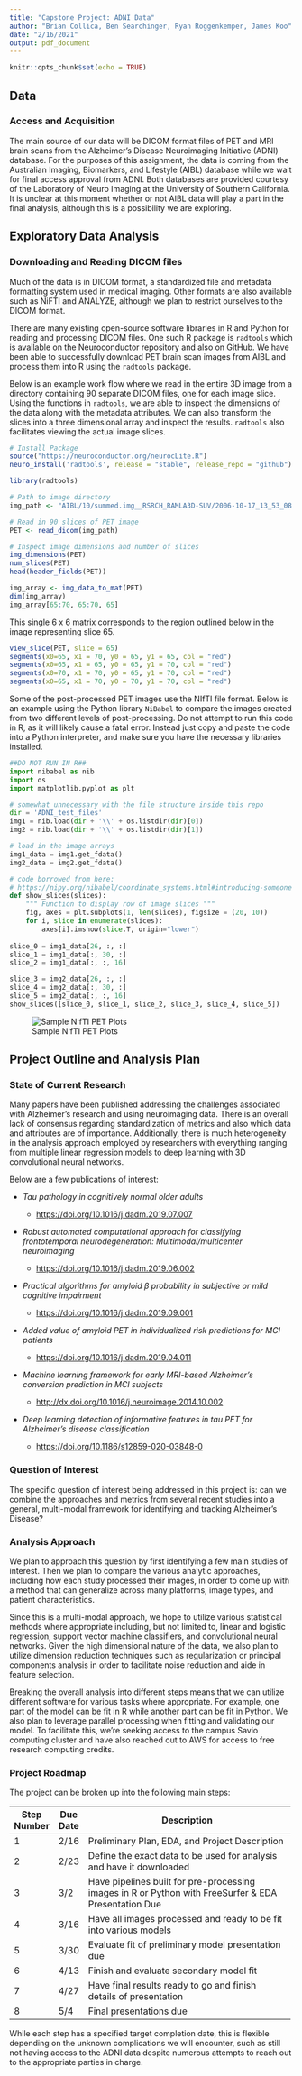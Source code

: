 ---
title: "Capstone Project: ADNI Data"
author: "Brian Collica, Ben Searchinger, Ryan Roggenkemper, James Koo"
date: "2/16/2021"
output: pdf_document
---

```{r setup, include=FALSE}
knitr::opts_chunk$set(echo = TRUE)
```

## Data

### Access and Acquisition

The main source of our data will be DICOM format files of PET and MRI brain scans from the Alzheimer's Disease Neuroimaging Initiative (ADNI) database. For the purposes of this assignment, the data is coming from the Australian Imaging, Biomarkers, and Lifestyle (AIBL) database while we wait for final access approval from ADNI. Both databases are provided courtesy of the Laboratory of Neuro Imaging at the University of Southern California. It is unclear at this moment whether or not AIBL data will play a part in the final analysis, although this is a possibility we are exploring.

## Exploratory Data Analysis

### Downloading and Reading DICOM files

Much of the data is in DICOM format, a standardized file and metadata formatting system used in medical imaging. Other formats are also available such as NiFTI and ANALYZE, although we plan to restrict ourselves to the DICOM format.

There are many existing open-source software libraries in R and Python for reading and processing DICOM files. One such R package is `radtools` which is available on the Neuroconductor repository and also on GitHub. We have been able to successfully download PET brain scan images from AIBL and process them into R using the `radtools` package.

Below is an example work flow where we read in the entire 3D image from a directory containing 90 separate DICOM files, one for each image slice. Using the functions in `radtools`, we are able to inspect the dimensions of the data along with the metadata attributes. We can also transform the slices into a three dimensional array and inspect the results. `radtools` also facilitates viewing the actual image slices.

```{r radtools-install, eval=FALSE}
# Install Package
source("https://neuroconductor.org/neurocLite.R")
neuro_install('radtools', release = "stable", release_repo = "github")
```

```{r radtools-read, results='hold'}
library(radtools)

# Path to image directory
img_path <- "AIBL/10/summed.img__RSRCH_RAMLA3D-SUV/2006-10-17_13_53_08.0/I153055/"

# Read in 90 slices of PET image
PET <- read_dicom(img_path)

# Inspect image dimensions and number of slices
img_dimensions(PET)
num_slices(PET)
head(header_fields(PET))
```

```{r radtools-array, results='hold'}
img_array <- img_data_to_mat(PET)
dim(img_array)
img_array[65:70, 65:70, 65]
```

This single 6 x 6 matrix corresponds to the region outlined below in the image representing slice 65.

```{r image-slice, echo=FALSE, fig.width=4, fig.height=4, fig.align='center'}
view_slice(PET, slice = 65)
segments(x0=65, x1 = 70, y0 = 65, y1 = 65, col = "red")
segments(x0=65, x1 = 65, y0 = 65, y1 = 70, col = "red")
segments(x0=70, x1 = 70, y0 = 65, y1 = 70, col = "red")
segments(x0=65, x1 = 70, y0 = 70, y1 = 70, col = "red")
```

Some of the post-processed PET images use the NIfTI file format. Below is an
example using the Python library `NiBabel` to compare the images created from
two different levels of post-processing. Do not attempt to run this code in R,
as it will likely cause a fatal error. Instead just copy and paste the code
into a Python interpreter, and make sure you have the necessary libraries 
installed.

```{python, eval = FALSE}
##DO NOT RUN IN R##
import nibabel as nib
import os
import matplotlib.pyplot as plt

# somewhat unnecessary with the file structure inside this repo
dir = 'ADNI_test_files'
img1 = nib.load(dir + '\\' + os.listdir(dir)[0])
img2 = nib.load(dir + '\\' + os.listdir(dir)[1])

# load in the image arrays
img1_data = img1.get_fdata()
img2_data = img2.get_fdata()

# code borrowed from here:
# https://nipy.org/nibabel/coordinate_systems.html#introducing-someone
def show_slices(slices):
    """ Function to display row of image slices """
    fig, axes = plt.subplots(1, len(slices), figsize = (20, 10))
    for i, slice in enumerate(slices):
        axes[i].imshow(slice.T, origin="lower")
        
slice_0 = img1_data[26, :, :]
slice_1 = img1_data[:, 30, :]
slice_2 = img1_data[:, :, 16]

slice_3 = img2_data[26, :, :]
slice_4 = img2_data[:, 30, :]
slice_5 = img2_data[:, :, 16]
show_slices([slice_0, slice_1, slice_2, slice_3, slice_4, slice_5])

```
![Sample NIfTI PET Plots](ADNI_test_files/test.jpg)

## Project Outline and Analysis Plan

### State of Current Research

Many papers have been published addressing the challenges associated with Alzheimer's research and using neuroimaging data. There is an overall lack of consensus regarding standardization of metrics and also which data and attributes are of importance. Additionally, there is much heterogeneity in the analysis approach employed by researchers with everything ranging from multiple linear regression models to deep learning with 3D convolutional neural networks.

Below are a few publications of interest:

-   *Tau pathology in cognitively normal older adults*

    -   <https://doi.org/10.1016/j.dadm.2019.07.007>

-   *Robust automated computational approach for classifying frontotemporal neurodegeneration: Multimodal/multicenter neuroimaging*

    -   <https://doi.org/10.1016/j.dadm.2019.06.002>
    
-   *Practical algorithms for amyloid $\beta$ probability in subjective or mild cognitive impairment*

    -   <https://doi.org/10.1016/j.dadm.2019.09.001>

-   *Added value of amyloid PET in individualized risk predictions for MCI patients* 

    -   <https://doi.org/10.1016/j.dadm.2019.04.011>

-   *Machine learning framework for early MRI-based Alzheimer's conversion prediction in MCI subjects*

    -   <http://dx.doi.org/10.1016/j.neuroimage.2014.10.002>

-   *Deep learning detection of informative features in tau PET for Alzheimer's disease classification* 

    -   <https://doi.org/10.1186/s12859-020-03848-0>

### Question of Interest

The specific question of interest being addressed in this project is: can we combine the approaches and metrics from several recent studies into a general, multi-modal framework for identifying and tracking Alzheimer's Disease?

### Analysis Approach

We plan to approach this question by first identifying a few main studies of interest. Then we plan to compare the various analytic approaches, including how each study processed their images, in order to come up with a method that can generalize across many platforms, image types, and patient characteristics.

Since this is a multi-modal approach, we hope to utilize various statistical methods where appropriate including, but not limited to, linear and logistic regression, support vector machine classifiers, and convolutional neural networks. Given the high dimensional nature of the data, we also plan to utilize dimension reduction techniques such as regularization or principal components analysis in order to facilitate noise reduction and aide in feature selection.

Breaking the overall analysis into different steps means that we can utilize different software for various tasks where appropriate. For example, one part of the model can be fit in R while another part can be fit in Python. We also plan to leverage parallel processing when fitting and validating our model. To facilitate this, we're seeking access to the campus Savio computing cluster and have also reached out to AWS for access to free research computing credits.

### Project Roadmap

The project can be broken up into the following main steps:

+-------------+----------+------------------------------------------------------------------------------------------------------+
| Step Number | Due Date | Description                                                                                          |
+=============+==========+======================================================================================================+
| 1           | 2/16     | Preliminary Plan, EDA, and Project Description                                                       |
+-------------+----------+------------------------------------------------------------------------------------------------------+
| 2           | 2/23     | Define the exact data to be used for analysis and have it downloaded                                 |
+-------------+----------+------------------------------------------------------------------------------------------------------+
| 3           | 3/2      | Have pipelines built for pre-processing images in R or Python with FreeSurfer & EDA Presentation Due |
+-------------+----------+------------------------------------------------------------------------------------------------------+
| 4           | 3/16     | Have all images processed and ready to be fit into various models                                    |
+-------------+----------+------------------------------------------------------------------------------------------------------+
| 5           | 3/30     | Evaluate fit of preliminary model presentation due                                                   |
+-------------+----------+------------------------------------------------------------------------------------------------------+
| 6           | 4/13     | Finish and evaluate secondary model fit                                                              |
+-------------+----------+------------------------------------------------------------------------------------------------------+
| 7           | 4/27     | Have final results ready to go and finish details of presentation                                    |
+-------------+----------+------------------------------------------------------------------------------------------------------+
| 8           | 5/4      | Final presentations due                                                                              |
+-------------+----------+------------------------------------------------------------------------------------------------------+

While each step has a specified target completion date, this is flexible depending on the unknown complications we will encounter, such as still not having access to the ADNI data despite numerous attempts to reach out to the appropriate parties in charge.



